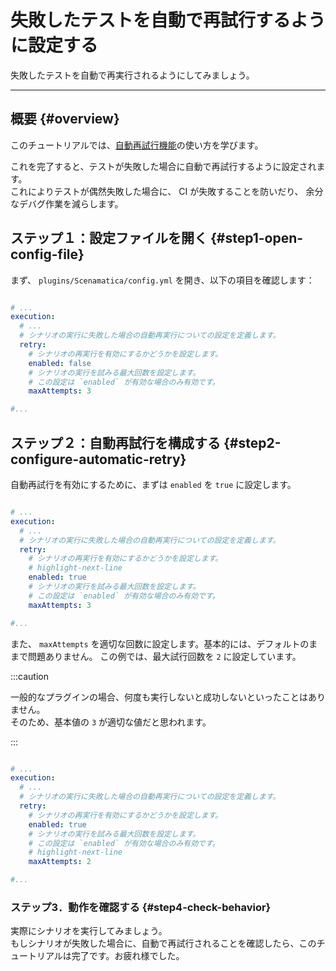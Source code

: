 # 失敗したテストを自動で再試行するように設定する

失敗したテストを自動で再実行されるようにしてみましょう。

---

## 概要 {#overview}

このチュートリアルでは、[自動再試行機能](/docs/use/test#automatic-retry)の使い方を学びます。

これを完了すると、テストが失敗した場合に自動で再試行するように設定されます。  
これによりテストが偶然失敗した場合に、 CI が失敗することを防いだり、
余分なデバグ作業を減らします。

## ステップ１：設定ファイルを開く {#step1-open-config-file}

まず、 `plugins/Scenamatica/config.yml` を開き、以下の項目を確認します：

```yaml title="plugins/Scenamatica/config.yml"

# ...
execution:
  # ...
  # シナリオの実行に失敗した場合の自動再実行についての設定を定義します。
  retry:
    # シナリオの再実行を有効にするかどうかを設定します。
    enabled: false
    # シナリオの実行を試みる最大回数を設定します。
    # この設定は `enabled` が有効な場合のみ有効です。
    maxAttempts: 3

#...
```

## ステップ２：自動再試行を構成する {#step2-configure-automatic-retry}

自動再試行を有効にするために、まずは `enabled` を `true` に設定します。

```yaml title="plugins/Scenamatica/config.yml"

# ...
execution:
  # ...
  # シナリオの実行に失敗した場合の自動再実行についての設定を定義します。
  retry:
    # シナリオの再実行を有効にするかどうかを設定します。
    # highlight-next-line
    enabled: true
    # シナリオの実行を試みる最大回数を設定します。
    # この設定は `enabled` が有効な場合のみ有効です。
    maxAttempts: 3

#...
```

また、 `maxAttempts` を適切な回数に設定します。基本的には、デフォルトのままで問題ありません。
この例では、最大試行回数を `2` に設定しています。

:::caution

一般的なプラグインの場合、何度も実行しないと成功しないといったことはありません。  
そのため、基本値の `3` が適切な値だと思われます。

:::

```yaml title="plugins/Scenamatica/config.yml"

# ...
execution:
  # ...
  # シナリオの実行に失敗した場合の自動再実行についての設定を定義します。
  retry:
    # シナリオの再実行を有効にするかどうかを設定します。
    enabled: true
    # シナリオの実行を試みる最大回数を設定します。
    # この設定は `enabled` が有効な場合のみ有効です。
    # highlight-next-line
    maxAttempts: 2

#...
```

### ステップ3．動作を確認する {#step4-check-behavior}

実際にシナリオを実行してみましょう。  
もしシナリオが失敗した場合に、自動で再試行されることを確認したら、このチュートリアルは完了です。お疲れ様でした。
